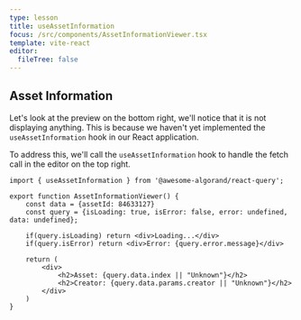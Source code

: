 ```yaml
---
type: lesson
title: useAssetInformation
focus: /src/components/AssetInformationViewer.tsx
template: vite-react
editor:
  fileTree: false
---
```


## Asset Information

Let's look at the preview on the bottom right, we'll notice that it is not displaying anything.
This is because we haven't yet implemented the `useAssetInformation` hook in our React application.

To address this, we'll call the `useAssetInformation` hook to handle the fetch call in the editor on the top right.


```tsx add={5}
import { useAssetInformation } from '@awesome-algorand/react-query';

export function AssetInformationViewer() {
    const data = {assetId: 84633127}
    const query = {isLoading: true, isError: false, error: undefined, data: undefined};

    if(query.isLoading) return <div>Loading...</div>
    if(query.isError) return <div>Error: {query.error.message}</div>

    return (
        <div>
            <h2>Asset: {query.data.index || "Unknown"}</h2>
            <h2>Creator: {query.data.params.creator || "Unknown"}</h2>
        </div>
    )
}

```
